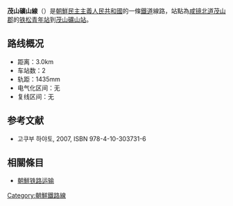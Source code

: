 {{no footnotes|time=2015-02-03T07:20:45+00:00}}
'''茂山礦山線'''（{{kor|名=北|諺=무산광산선|漢=茂山鑛山線|羅=Musan Kwangsan sŏn|f=y}}）是[[朝鮮民主主義人民共和國|朝鮮民主主義人民共和國]]的一條[[鐵道|鐵道]]線路，站點為[[咸镜北道|咸镜北道]][[茂山郡|茂山郡]]的[[铁松青年站|铁松青年站]]到[[茂山礦山站|茂山礦山站]]。

==路线概况==
*距离：3.0km
*车站数：2
*轨距：1435mm
*电气化区间：无
*复线区间：无

==参考文献==
* 고쿠부 하야토{{lang|ja|(国分隼人), 《将軍様の鉄道 北朝鮮鉄道事情》, 新潮社}}, 2007, ISBN 978-4-10-303731-6

==相關條目==
* [[朝鮮铁路运输|朝鮮铁路运输]]

{{朝鮮鐵路線}}
{{茂山礦山線}}

[[Category:朝鮮鐵路線|Category:朝鮮鐵路線]]